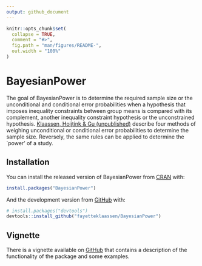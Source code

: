 ```yaml
---
output: github_document
---
```


<!-- README.md is generated from README.Rmd. Please edit that file -->

```r
knitr::opts_chunk$set(
  collapse = TRUE,
  comment = "#>",
  fig.path = "man/figures/README-",
  out.width = "100%"
)
```
# BayesianPower

<!-- badges: start -->
<!-- badges: end -->

The goal of BayesianPower is to determine the required sample size or the unconditional and conditional error probabilities when a hypothesis that imposes inequality constraints between group means is compared with its complement, another inequality constraint hypothesis or the unconstrained hypothesis. 
[Klaassen, Hoijtink & Gu (unpublished)](10.17605/OSF.IO/D9EAJ) describe four methods of weighing unconditional or conditional error probabilities to determine the sample size. Reversely, the same rules can be applied to determine the `power' of a study.

## Installation

You can install the released version of BayesianPower from [CRAN](https://CRAN.R-project.org) with:

``` r
install.packages("BayesianPower")
```

And the development version from [GitHub](https://github.com/) with:

``` r
# install.packages("devtools")
devtools::install_github("fayetteklaassen/BayesianPower")
```
## Vignette

There is a vignette available on [GitHub](https://github.com/fayetteklaassen/BayesianPower/blob/master/vignettes/bayesianpower.Rmd) that contains a description of the functionality of the package and some examples.
